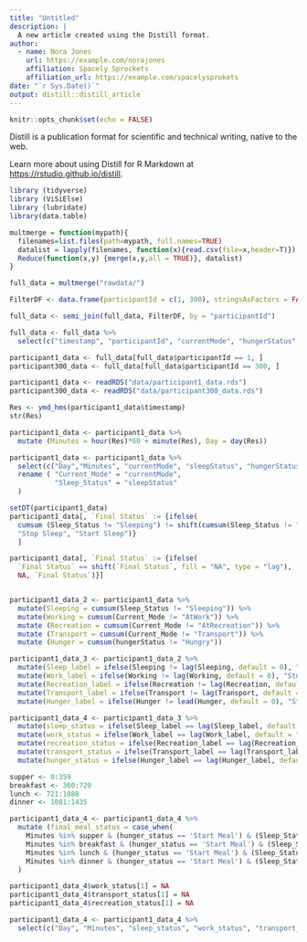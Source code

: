 ```yaml
---
title: "Untitled"
description: |
  A new article created using the Distill format.
author:
  - name: Nora Jones 
    url: https://example.com/norajones
    affiliation: Spacely Sprockets
    affiliation_url: https://example.com/spacelysprokets
date: "`r Sys.Date()`"
output: distill::distill_article
---
```


```r
knitr::opts_chunk$set(echo = FALSE)
```

Distill is a publication format for scientific and technical writing, native to the web. 

Learn more about using Distill for R Markdown at <https://rstudio.github.io/distill>.


```r
library (tidyverse)
library (ViSiElse)
library (lubridate)
library(data.table)
```

``` r
multmerge = function(mypath){
  filenames=list.files(path=mypath, full.names=TRUE)
  datalist = lapply(filenames, function(x){read.csv(file=x,header=T)})
  Reduce(function(x,y) {merge(x,y,all = TRUE)}, datalist)
}

full_data = multmerge("rawdata/")

```


``` r

FilterDF <- data.frame(participantId = c(1, 300), stringsAsFactors = FALSE)

full_data <- semi_join(full_data, FilterDF, by = "participantId")

full_data <- full_data %>%
  select(c("timestamp", "participantId", "currentMode", "hungerStatus","sleepStatus"))

```

``` r
participant1_data <- full_data[full_data$participantId == 1, ]
participant300_data <- full_data[full_data$participantId == 300, ]

```

``` r

participant1_data <- readRDS("data/participant1_data.rds")
participant300_data <- readRDS("data/participant300_data.rds")
```

```r

Res <- ymd_hms(participant1_data$timestamp)
str(Res)

participant1_data <- participant1_data %>%
  mutate (Minutes = hour(Res)*60 + minute(Res), Day = day(Res))

participant1_data <- participant1_data %>%
  select(c("Day","Minutes", "currentMode", "sleepStatus", "hungerStatus" )) %>%
  rename ( "Current_Mode" = "currentMode",
           "Sleep_Status" = "sleepStatus"
  )


```


``` r
setDT(participant1_data)
participant1_data[, `Final Status` := {ifelse(
  cumsum (Sleep_Status != "Sleeping") != shift(cumsum(Sleep_Status != "Sleeping"), fill = 0, type = "lag"),
  "Stop Sleep", "Start Sleep")}
  ]

participant1_data[, `Final Status` := {ifelse(
  `Final Status` == shift(`Final Status`, fill = "NA", type = "lag"),
  NA, `Final Status`)}]


```


``` r


```


``` r
participant1_data_2 <- participant1_data %>%
  mutate(Sleeping = cumsum(Sleep_Status != "Sleeping")) %>%
  mutate(Working = cumsum(Current_Mode != "AtWork")) %>%
  mutate (Recreation = cumsum(Current_Mode != "AtRecreation")) %>%
  mutate (Transport = cumsum(Current_Mode != "Transport")) %>%
  mutate (Hunger = cumsum(hungerStatus != "Hungry"))

```


``` r
participant1_data_3 <- participant1_data_2 %>%
  mutate(Sleep_label = ifelse(Sleeping != lag(Sleeping, default = 0), "Stop sleeping", "Start sleeping")) %>% 
  mutate(Work_label = ifelse(Working != lag(Working, default = 0), "Stop Working", "Start Working")) %>% 
  mutate(Recreation_label = ifelse(Recreation != lag(Recreation, default = 0), "Stop Recreation", "Start Recreation")) %>%
  mutate(Transport_label = ifelse(Transport != lag(Transport, default = 0), "Stop Transport", "Start Transport")) %>%
  mutate(Hunger_label = ifelse(Hunger != lead(Hunger, default = 0), "Start Meal", "")) 

```


``` r
participant1_data_4 <- participant1_data_3 %>%
  mutate(sleep_status = ifelse(Sleep_label == lag(Sleep_label, default = "NA"), NA , Sleep_label)) %>%
  mutate(work_status = ifelse(Work_label == lag(Work_label, default = "NA"), NA , Work_label)) %>%
  mutate(recreation_status = ifelse(Recreation_label == lag(Recreation_label, default = "NA"), NA, Recreation_label)) %>%
  mutate(transport_status = ifelse(Transport_label == lag(Transport_label, default = "NA"), NA , Transport_label)) %>%
  mutate(hunger_status = ifelse(Hunger_label == lag(Hunger_label, default = "NA"), NA , Hunger_label))


```

``` r
supper <- 0:359
breakfast <- 360:720
lunch <- 721:1080
dinner <- 1081:1435
```

``` r

participant1_data_4 <- participant1_data_4 %>%
  mutate (final_meal_status = case_when(
    Minutes %in% supper & (hunger_status == 'Start Meal') & (Sleep_Status != 'Sleeping')  ~ "Supper",
    Minutes %in% breakfast & (hunger_status == 'Start Meal') & (Sleep_Status != 'Sleeping') ~ "Breakfast",
    Minutes %in% lunch & (hunger_status == 'Start Meal') & (Sleep_Status != 'Sleeping') ~ "Lunch",
    Minutes %in% dinner & (hunger_status == 'Start Meal') & (Sleep_Status != 'Sleeping') ~ "Dinner")
  )

```

``` r

participant1_data_4$work_status[1] = NA
participant1_data_4$transport_status[1] = NA
participant1_data_4$recreation_status[1] = NA

participant1_data_4 <- participant1_data_4 %>%
  select(c("Day", "Minutes", "sleep_status", "work_status", "transport_status", "recreation_status", "final_meal_status"))
```


``` r


```